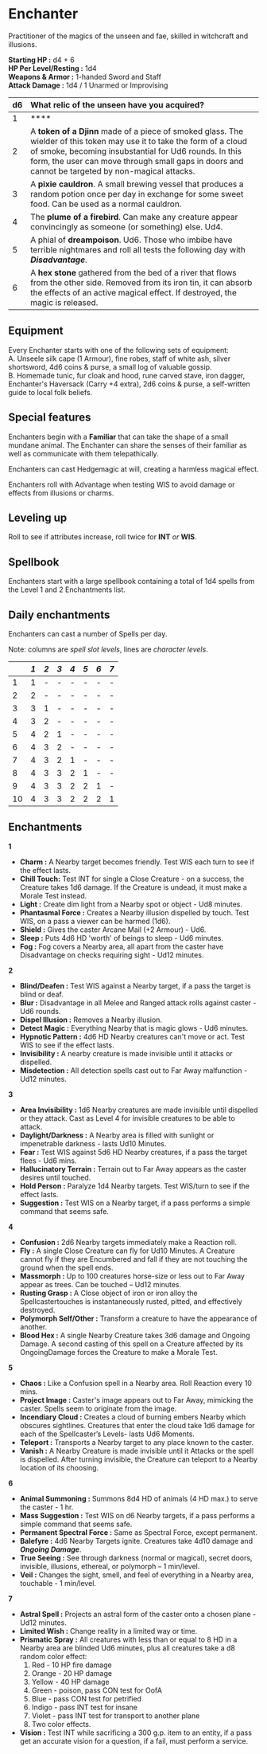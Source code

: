 # Enchanter 

Practitioner of the magics of the unseen and fae, skilled in witchcraft and illusions.

**Starting HP :** d4 + 6\
**HP Per Level/Resting :** 1d4\
**Weapons & Armor :** 1-handed Sword and Staff\
**Attack Damage :** 1d4 / 1 Unarmed or Improvising

| d6   | What relic of the unseen have you acquired?   |
| :--- | :--- |
| 1    | ****     |
| 2    | A **token of a Djinn** made of a piece of smoked glass. The wielder of this token may use it to take the form of a cloud of smoke, becoming insubstantial for Ud6 rounds. In this form, the user can move through small gaps in doors and cannot be targeted by non-magical attacks.      |
| 3    | A **pixie cauldron**. A small brewing vessel that produces a random potion once per day in exchange for some sweet food. Can be used as a normal cauldron.    |
| 4    | The **plume of a firebird**. Can make any creature appear convincingly as someone (or something) else. Ud4.    |
| 5    | A phial of **dreampoison**. Ud6. Those who imbibe have terrible nightmares and roll all tests the following day with ***Disadvantage***.      |
| 6    | A **hex stone** gathered from the bed of a river that flows from the other side. Removed from its iron tin, it can absorb the effects of an active magical effect. If destroyed, the magic is released.  |

## Equipment
Every Enchanter starts with one of the following sets of equipment:\
A. Unseele silk cape (1 Armour), fine robes, staff of white ash, silver shortsword, 4d6 coins & purse, a small log of valuable gossip.\
B. Homemade tunic, fur cloak and hood, rune carved stave, iron dagger, Enchanter's Haversack (Carry +4 extra), 2d6 coins & purse, a self-written guide to local folk beliefs.

## Special features

Enchanters begin with a **Familiar** that can take the shape of a small mundane animal. The Enchanter can share the senses of their familiar as well as communicate with them telepathically. 

Enchanters can cast Hedgemagic at will, creating a harmless magical effect.

Enchanters roll with Advantage when testing WIS to avoid damage or effects from illusions or charms.

## Leveling up

Roll to see if attributes increase, roll twice for **INT** *or* **WIS**.

## Spellbook

Enchanters start with a large spellbook containing a total of 1d4 spells from the Level 1 and 2 Enchantments list.

## Daily enchantments

Enchanters can cast a number of Spells per day.

Note: columns are *spell slot levels*, lines are *character levels*.


|      | *1*  | *2*  | *3*  | *4*  | *5*  | *6*  | *7*  |
| :--- | :--- | :--- | :--- | :--- | :--- | :--- | :--- |
| 1    | 1    | -    | -    | -    | -    | -    | -    |
| 2    | 2    | -    | -    | -    | -    | -    | -    |
| 3    | 3    | 1    | -    | -    | -    | -    | -    |
| 4    | 3    | 2    | -    | -    | -    | -    | -    |
| 5    | 4    | 2    | 1    | -    | -    | -    | -    |
| 6    | 4    | 3    | 2    | -    | -    | -    | -    |
| 7    | 4    | 3    | 2    | 1    | -    | -    | -    |
| 8    | 4    | 3    | 3    | 2    | 1    | -    | -    |
| 9    | 4    | 3    | 3    | 2    | 2    | 1    | -    |
| 10   | 4    | 3    | 3    | 2    | 2    | 2    | 1    |

## Enchantments

**1**

* **Charm :** A Nearby target becomes friendly. Test WIS each turn to see if the effect lasts.
* **Chill Touch:** Test INT for single a Close Creature - on a success, the Creature takes 1d6 damage. If the Creature is undead, it must make a Morale Test instead.
* **Light :** Create dim light from a Nearby spot or object - Ud8 minutes.
* **Phantasmal Force :** Creates a Nearby illusion dispelled by touch. Test WIS, on a pass a viewer can be harmed (1d6).
* **Shield :** Gives the caster Arcane Mail (+2 Armour) - Ud6.
* **Sleep :** Puts 4d6 HD 'worth' of beings to sleep - Ud6 minutes.
* **Fog :** Fog covers a Nearby area, all apart from the caster have Disadvantage on checks requiring sight - Ud12 minutes.

**2**

* **Blind/Deafen :** Test WIS against a Nearby target, if a pass the target is blind or deaf.
* **Blur :** Disadvantage in all Melee and Ranged attack rolls against caster - Ud6 rounds.
* **Dispel Illusion :** Removes a Nearby illusion.
* **Detect Magic :** Everything Nearby that is magic glows - Ud6 minutes.
* **Hypnotic Pattern :** 4d6 HD Nearby creatures can't move or act. Test WIS to see if the effect lasts.
* **Invisibility :** A nearby creature is made invisible until it attacks or dispelled.
* **Misdetection :** All detection spells cast out to Far Away malfunction - Ud12 minutes.

**3**

* **Area Invisibility :** 1d6 Nearby creatures are made invisible until dispelled or they attack. Cast as Level 4 for invisible creatures to be able to attack.
* **Daylight/Darkness :** A Nearby area is filled with sunlight or impenetrable darkness -  lasts Ud10 Minutes.
* **Fear :** Test WIS against 5d6 HD Nearby creatures, if a pass the target flees - Ud6 mins.
* **Hallucinatory Terrain :** Terrain out to Far Away appears as the caster desires until touched.
* **Hold Person :** Paralyze 1d4 Nearby targets. Test WIS/turn to see if the effect lasts.
* **Suggestion :** Test WIS on a Nearby target, if a pass performs a simple command that seems safe.

**4**

* **Confusion :** 2d6 Nearby targets immediately make a Reaction roll.
* **Fly :** A single Close Creature can fly for Ud10 Minutes. A Creature cannot fly if they are Encumbered and fall if they are not touching the ground when the spell ends.
* **Massmorph :** Up to 100 creatures horse-size or less out to Far Away appear as trees. Can be
touched – Ud12 minutes.
* **Rusting Grasp :** A Close object of iron or iron alloy the Spellcastertouches is instantaneously rusted, pitted, and effectively destroyed.
* **Polymorph Self/Other :** Transform a creature to have the appearance of another.
* **Blood Hex :** A single Nearby Creature takes 3d6 damage and Ongoing Damage. A second casting of this spell on a Creature affected by its OngoingDamage forces the Creature to make a Morale Test.

**5**

* **Chaos :** Like a Confusion spell in a Nearby area. Roll Reaction every 10 mins.
* **Project Image :** Caster's image appears out to Far Away, mimicking the caster. Spells seem to originate from the image.
* **Incendiary Cloud :** Creates a cloud of burning embers Nearby which obscures sightlines. Creatures that enter the cloud take 1d6 damage for each of the Spellcaster’s Levels- lasts Ud6 Moments.
* **Teleport :** Transports a Nearby target to any place known to the caster.
* **Vanish :** A Nearby Creature is made invisible until it Attacks or the spell is dispelled. After turning invisible, the Creature can teleport to a Nearby location of its choosing.

**6**
* **Animal Summoning :** Summons 8d4 HD of animals (4 HD max.) to serve the caster - 1 hr.
* **Mass Suggestion :** Test WIS on d6 Nearby targets, if a pass performs a simple command that seems safe.
* **Permanent Spectral Force :** Same as Spectral Force, except permanent.
* **Balefyre :** 4d6 Nearby Targets ignite. Creatures take 4d10 damage and ***Ongoing Damage***.
* **True Seeing :** See through darkness (normal or magical), secret doors, invisible, illusions, ethereal, or polymorph – 1 min/level.
* **Veil :** Changes the sight, smell, and feel of everything in a Nearby area, touchable - 1 min/level.

**7**

* **Astral Spell :** Projects an astral form of the caster onto a chosen plane - Ud12 minutes.
* **Limited Wish :** Change reality in a limited way or time.
* **Prismatic Spray :** All creatures with less than or equal to 8 HD in a Nearby area are blinded Ud6 minutes, plus all creatures take a d8 random color effect: 
  1. Red - 10 HP fire damage
  2. Orange - 20 HP damage
  3. Yellow - 40 HP damage
  4. Green - poison, pass CON test for OofA
  5. Blue - pass CON test for petrified
  6. Indigo - pass INT test for insane
  7. Violet - pass INT test for transport to another plane
  8. Two color effects.
* **Vision :** Test INT while sacrificing a 300 g.p. item to an entity, if a pass get an accurate vision for a question, if a fail, must perform a service.